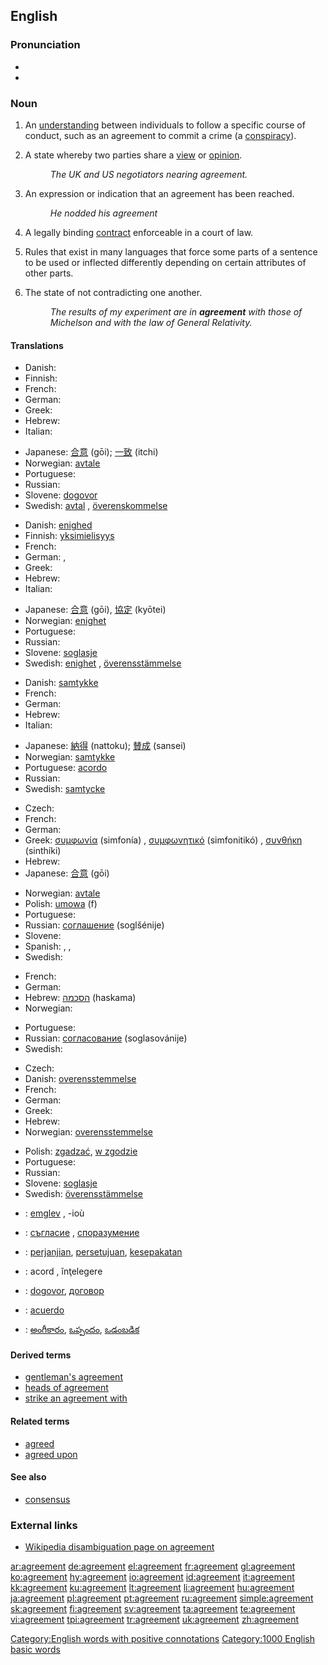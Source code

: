 ==English==
{{wikipedia}}
{{rank|sleep|ex|mere|689|agreement|ship|third|evil}}

===Pronunciation===
* {{IPA|/əg'ɹiːmənt/}}
* {{audio|en-us-agreement.ogg|Audio (US)}}

===Noun===
{{en-noun|s|-}}

# {{context|countable}} An [[understanding]] between individuals to follow a specific course of conduct, such as an agreement to commit a crime (a [[conspiracy]]).
# {{context|uncountable}} A state whereby two parties share a [[view]] or [[opinion]].
#: ''The UK and US negotiators nearing agreement.''
# {{context|countable}} An expression or indication that an agreement has been reached.
#: ''He nodded his agreement''
# {{context|law|countable}} A legally binding [[contract]] enforceable in a court of law.
# {{context|linguistics|uncountable}} Rules that exist in many languages that force some parts of a sentence to be used or inflected differently depending on certain attributes of other parts.
# {{context|uncountable}} The state of not contradicting one another.
#: ''The results of my experiment are in '''agreement''' with those of Michelson and with the law of General Relativity.''

====Translations====
{{trans-top|understanding between individuals}}
* Danish: {{t+|da|aftale|c}}
* Finnish: {{t+|fi|sopimus}}
* French: {{t+|fr|accord|m}}
* German: {{t+|de|Vereinbarung|f}}
* Greek: {{t+|el|συμφωνία|f|tr=simfonía|sc=Grek}}
* Hebrew: {{he-translation|הסכם|heském}} {{m}}
* Italian: {{t+|it|consenso|m}}
{{trans-mid}}
* Japanese: [[合意]] (gōi); [[一致]] (itchi)
* Norwegian: [[avtale]] {{m}}
* Portuguese: {{t+|pt|consenso|m}}
* Russian: {{t+|ru|согласие|n|tr=soglásije|sc=Cyrl}}
* Slovene: [[dogovor]] {{m}}
* Swedish: [[avtal]] {{n}}, [[överenskommelse]] {{c}}
{{trans-bottom}}

{{trans-top|state whereby two parties share a view or opinion}}
* Danish: [[enighed]] {{c}}
* Finnish: [[yksimielisyys]]
* French: {{t+|fr|accord|m}}
* German: {{t|de|Einigkeit|f}}, {{t-|de|Einvernehmen|n}}
* Greek: {{t+|el|συμφωνία|f|tr=simfonia|sc=Grek}}
* Hebrew: {{he-translation|הסכמה|haskamá}} {{f}}
* Italian: {{t+|it|accordo|m}}
{{trans-mid}}
* Japanese: [[合意]] (gōi), [[協定]] (kyōtei)
* Norwegian: [[enighet]] {{m}}
* Portuguese: {{t+|pt|acordo}}
* Russian: {{t+|ru|согласие|n|tr=soglásije|sc=Cyrl}}
* Slovene: [[soglasje]] {{n}}
* Swedish: [[enighet]] {{c}}, [[överensstämmelse]] {{c}}
{{trans-bottom}}

{{trans-top|expression or indication that an agreement has been reached}}
* Danish: [[samtykke]] {{n}}
* French: {{t+|fr|accord|m}}
* German: {{t+|de|Zustimmung|f}}
* Hebrew: {{he-translation|הסכמה|haskamá}} {{f}}
* Italian: {{t+|it|accordo|m}}
{{trans-mid}}
* Japanese: [[納得]] (nattoku); [[賛成]] (sansei)
* Norwegian: [[samtykke]] {{n}}
* Portuguese: [[acordo]] {{m}}
* Russian: {{t+|ru|согласие|n|tr=soglásije|sc=Cyrl}}
* Swedish: [[samtycke]] {{n}}
{{trans-bottom}}

{{trans-top|legally binding contract enforceable in a court of law}}
* Czech: {{t-|cs|dohoda|f}}
* French: {{t+|fr|contrat|m}}
* German: {{t+|de|Vertrag|m}}
* Greek: [[συμφωνία]] (simfonía) {{f}}, [[συμφωνητικό]] (simfonitikó) {{n}}, [[συνθήκη]] (sinthíki) {{f}}
* Hebrew: {{he-translation|הסכם|heském}} {{m}}
* Japanese: [[合意]] (gōi)
{{trans-mid}}
* Norwegian: [[avtale]] {{m}}
* Polish: [[umowa]] (f)
* Portuguese: {{t+|pt|contrato|m}}
* Russian: [[соглашение]] (soglšénije) {{n}}
* Slovene: {{t+|sl|pogodba|f}}
* Spanish: {{t+|es|acuerdo|m}}, {{t-|es|convenio|m}}, {{t-|es|contrato|m}}
* Swedish: {{t+|sv|avtal|n}}
{{trans-bottom}}

{{trans-top|grammatical agreement}}
* French: {{t+|fr|accord|m}}
* German: {{t+|de|Kongruenz|f}}
* Hebrew: [[הסכמה]] (haskama) {{f}}
* Norwegian: {{t+|no|kongruens|m}}
{{trans-mid}}
* Portuguese: {{t+|pt|concordância|f}}
* Russian: [[согласование]] (soglasovánije) {{n}}
* Swedish: {{t-|sv|kongruens|c}}
{{trans-bottom}}

{{trans-top|The state of not contradicting another one}}
* Czech: {{t-|cs|souhlas|m}}
* Danish: [[overensstemmelse]] {{c}}
* French: {{t+|fr|accord|m}}
* German: {{t+|de|Übereinstimmung|f}}
* Greek: {{t+|el|συμφωνία|f|tr=simfonia|sc=Grek}}
* Hebrew: {{he-translation|הסכמה|haskamá}} {{f}}
* Norwegian: [[overensstemmelse]] {{m}}
{{trans-mid}}
* Polish: [[zgadzać]], [[w zgodzie]]
* Portuguese: {{t+|pt|pacto|m}}
* Russian: {{t+|ru|согласие|n|tr=soglásije|sc=Cyrl}}
* Slovene: [[soglasje]] {{n}}
* Swedish: [[överensstämmelse]] {{c}}
{{trans-bottom}}

{{checktrans-top}}
*{{ttbc|Breton}}: [[emglev]] {{m}}, -ioù {{p}}
*{{ttbc|Bulgarian}}: [[съгласие]] {{n}}, [[споразумение]] {{n}}
*{{ttbc|Indonesian}}: [[janji|perjanjian]], [[setuju|persetujuan]], [[sepakat|kesepakatan]]
{{trans-mid}}
*{{ttbc|Romanian}}: acord {{n}}, înţelegere {{f}}
*{{ttbc|Serbian}}: [[dogovor]], [[договор]]
*{{ttbc|Spanish}}: [[acuerdo]]
*{{ttbc|Telugu}}: [[అంగీకారం]], [[ఒప్పందం]], [[ఒడంబడిక]]
{{trans-bottom}}

====Derived terms====
*[[gentleman's agreement]]
*[[heads of agreement]]
*[[strike an agreement with]]

====Related terms====
*[[agreed]]
*[[agreed upon]]

====See also====
*[[consensus]]

===External links===
*[[w:agreement|Wikipedia disambiguation page on agreement]]

[[Category:English words with positive connotations]]
[[Category:1000 English basic words]]

[[ar:agreement]]
[[de:agreement]]
[[el:agreement]]
[[fr:agreement]]
[[gl:agreement]]
[[ko:agreement]]
[[hy:agreement]]
[[io:agreement]]
[[id:agreement]]
[[it:agreement]]
[[kk:agreement]]
[[ku:agreement]]
[[lt:agreement]]
[[li:agreement]]
[[hu:agreement]]
[[ja:agreement]]
[[pl:agreement]]
[[pt:agreement]]
[[ru:agreement]]
[[simple:agreement]]
[[sk:agreement]]
[[fi:agreement]]
[[sv:agreement]]
[[ta:agreement]]
[[te:agreement]]
[[vi:agreement]]
[[tpi:agreement]]
[[tr:agreement]]
[[uk:agreement]]
[[zh:agreement]]